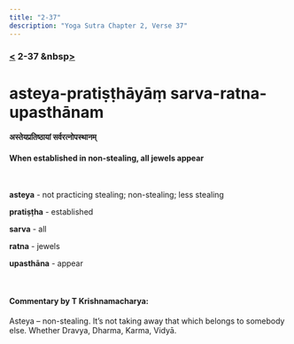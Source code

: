 ```yaml
---
title: "2-37"
description: "Yoga Sutra Chapter 2, Verse 37"
---
```


### [<](/Chapter-2/2-36/) 2-37 &nbsp[>](/Chapter-2/2-38/)

# asteya-pratiṣṭhāyāṃ sarva-ratna-upasthānam

#### अस्तेयप्रतिष्ठायां सर्वरत्नोपस्थानम्

#### When established in non-stealing, all jewels appear

<br />

**asteya** - not practicing stealing; non-stealing; less stealing

**pratiṣṭha** - established

**sarva** - all

**ratna** - jewels

**upasthāna** - appear

<br />

#### Commentary by T Krishnamacharya:

Asteya – non-stealing.
It’s not taking away that
which belongs to somebody else.
Whether Dravya, Dharma, Karma, Vidyā.
